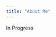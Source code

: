 ---
title: "About Me"
---
<style>
  
  body {
  background-image: url("https://wallpapercat.com/w/full/8/e/0/3250158-1920x1080-desktop-hd-mountain-night-wallpaper.jpg");
  background-size: cover;
  background-repeat: no-repeat;
}

</style>

In Progress
